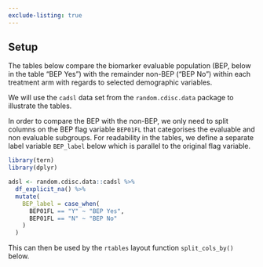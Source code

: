 ```yaml
---
exclude-listing: true
---
```


## Setup

The tables below compare the biomarker evaluable population (BEP, below in the table "BEP Yes") with the remainder non-BEP ("BEP No") within each treatment arm with regards to selected demographic variables.

We will use the `cadsl` data set from the `random.cdisc.data` package to illustrate the tables.

In order to compare the BEP with the non-BEP, we only need to split columns on the BEP flag variable `BEP01FL` that categorises the evaluable and non evaluable subgroups.
For readability in the tables, we define a separate label variable `BEP_label` below which is parallel to the original flag variable.

```r
library(tern)
library(dplyr)

adsl <- random.cdisc.data::cadsl %>%
  df_explicit_na() %>%
  mutate(
    BEP_label = case_when(
      BEP01FL == "Y" ~ "BEP Yes",
      BEP01FL == "N" ~ "BEP No"
    )
  )
```

This can then be used by the `rtables` layout function `split_cols_by()` below.
